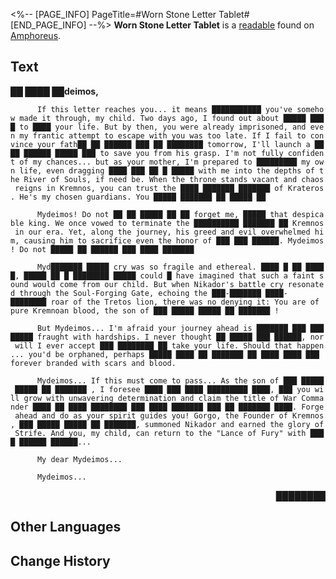 <%-- [PAGE_INFO]
PageTitle=#Worn Stone Letter Tablet#
[END_PAGE_INFO] --%>
{{Readable Infobox
|id           = 466
|partIds      = 190777
|title        = 
|image        = Item Worn Stone Letter Tablet.png
|world        = Amphoreus
|parts        = 1
|author       = <!--to be added-->
|description  = Most of the messages on the stone tablet could be understood after Mydei translated them into the common language. However, the tablet could not withstand the test of time, and a lot of the text has become blurry over the years.
|part1        = Worn Stone Letter Tablet
|source1      = {{cx|Source missing}}
|characters   = 
|factions     = 
}}
'''Worn Stone Letter Tablet''' is a [[readable]] found on [[Amphoreus]].
<!--
==Location==
{{Map Embed|<map name>|<marker id>}}
-->
==Text==
'''██ ████ ██deimos,'''

       If this letter reaches you... it means ███████████ you've somehow made it through, my child. Two days ago, I found out about █████ ████ to ████ your life. But by then, you were already imprisoned, and even my frantic attempt to escape with you was too late. If I fail to convince your fath██ ██ ██████ ███ ██ ████████ tomorrow, I'll launch a ████ ██████ █████ ███ to save you from his grasp. I'm not fully confident of my chances... but as your mother, I'm prepared to █████████ my own life, even dragging ████ ███ ██ █ █████ with me into the depths of the River of Souls, if need be. When the throne stands vacant and chaos reigns in Kremnos, you can trust the ████ ███████ ███████ of Krateros. He's my chosen guardians. You █████ ███████ ██ █████ ██

       Mydeimos! Do not ██ ██ █████ ██ ██ forget me, █████ that despicable king. We once vowed to terminate the ██████████ ███████ ██ Kremnos in our era. Yet, along the journey, his greed and evil overwhelmed him, causing him to sacrifice even the honor of ███ ███ ██████. Mydeimos! Do not █████ ██ ██████ ███ ████ ███████

       Myd███████ █████ cry was so fragile and ethereal. ████ █ ██ █████, █████ ██ █ ████████ █████ could █ have imagined that such a faint sound would come from our child. But when Nikador's battle cry resonated through the Soul-Forging Gate, echoing the ███-███████ ████-████████ roar of the Tretos lion, there was no denying it: You are of pure Kremnoan blood, the son of ███ █████ █████ ██ ███████ {{Rubi|Gorgo|Founder of Kremnos}}!

       But Mydeimos... I'm afraid your journey ahead is ███████ ███ ████████ fraught with hardships. I never thought ██ █████ ███ ██████, nor will I ever accept ███ ████████ ██ take your life. Should that happen... you'd be orphaned, perhaps █████ ████ ██ ███████ ██ ████ ████ ███ forever branded with scars and blood.

       Mydeimos... If this must come to pass... As the son of ███ █████ █████ ██ ███████ {{Rubi|Gorgo|Founder of Kremnos}}, I foresee ████ ███ ████ █████████ ████, ███ you will grow with unwavering determination and claim the title of War Commander ████ ██ ████ ████████ ███ ████ ███████ ███ ██ ███████ ████. Forge ahead and do as your spirit guides you! Gorgo, the Founder of Kremnos, ███ █████ █████ ██ ███████, summoned Nikador and earned the glory of Strife. And you, my child, can return to the "Lance of Fury" with ████ ██████ ██████...

       My dear Mydeimos...

       Mydeimos...

           <div align="right">████████</div>



<!--
==Trivia==
* 
-->
==Other Languages==
{{Other Languages
|en   = Worn Stone Letter Tablet
|zhs  = 有所磨损的信笺石板
|zht  = 有所磨損的信箋石板
|ja   = 磨耗した便箋の石板
|ko   = 마모된 편지 석판
|es   = Losa desgastada con mensajes
|fr   = Tablette de lettres en pierre usée
|ru   = Слегка потёртые скрижали
|th   = แผ่นหินจดหมายที่สึกหรอ
|vi   = Phiến Đá Viết Thư Sứt Mẻ
|de   = Beschädigte Nachrichtentafel
|id   = Tablet Batu Surat yang Usang
|pt   = Tabuleta de Pedra Grafada Desgastada
}}

==Change History==
{{Change History|3.0}}